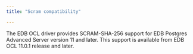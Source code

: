 ```yaml
---
title: "Scram compatibility"

---
```


<div id="scram_compatibility" class="registered_link"></div>

The EDB OCL driver provides SCRAM-SHA-256 support for EDB Postgres Advanced Server version 11 and later. This support is available from EDB OCL 11.0.1 release and later.
